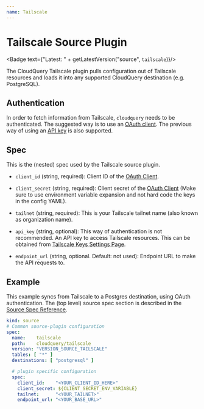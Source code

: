 ```yaml
---
name: Tailscale
---
```

# Tailscale Source Plugin


<Badge text={"Latest: " + getLatestVersion("source", `tailscale`)}/>

The CloudQuery Tailscale plugin pulls configuration out of Tailscale
resources and loads it into any supported CloudQuery destination (e.g. PostgreSQL).

## Authentication

In order to fetch information from Tailscale, `cloudquery` needs to be authenticated.
The suggested way is to use an [OAuth client](https://tailscale.com/kb/1215/oauth-clients/). The previous way of
using an [API key](https://login.tailscale.com/admin/settings/keys) is also supported.


## Spec

This is the (nested) spec used by the Tailscale source plugin.

- `client_id` (string, required):
  Client ID of the [OAuth Client](https://tailscale.com/kb/1215/oauth-clients/).

- `client_secret` (string, required):
  Client secret of the [OAuth Client](https://tailscale.com/kb/1215/oauth-clients/) (Make sure to use environment variable
  expansion and not hard code the keys in the config YAML).

- `tailnet`  (string, required):
  This is your Tailscale tailnet name (also known as organization name).

- `api_key` (string, optional):
  This way of authentication is not recommended. An API key to access Tailscale resources.
  This can be obtained from [Tailscale Keys Settings Page](https://login.tailscale.com/admin/settings/keys).

- `endpoint_url` (string, optional. Default: not used):
  Endpoint URL to make the API requests to.

## Example

This example syncs from Tailscale to a Postgres destination, using OAuth authentication.
The (top level) source spec section is described in the [Source Spec Reference](/docs/reference/source-spec).

```yaml copy
kind: source
# Common source-plugin configuration
spec:
  name:    tailscale
  path:    cloudquery/tailscale
  version: "VERSION_SOURCE_TAILSCALE"
  tables: [ "*" ]
  destinations: [ "postgresql" ]

  # plugin specific configuration
  spec:
    client_id:    "<YOUR_CLIENT_ID_HERE>"
    client_secret: ${CLIENT_SECRET_ENV_VARIABLE}
    tailnet:      "<YOUR_TAILNET>"
    endpoint_url: "<YOUR_BASE_URL>"
```
